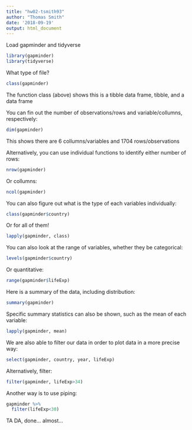 ```yaml
---
title: "hw02-tsmith93"
author: "Thomas Smith"
date: '2018-09-19'
output: html_document
---
```

Load gapminder and tidyverse
```r
library(gapminder)
library(tidyverse)
```

What type of file?
```r
class(gapminder)
```
The function class (above) shows this is a tibble data frame, tibble, and a data frame

You can fin out the number of observations/rows and variable/collumns, respectively: 
```r
dim(gapminder)
```
This shows there are 6 collumns/variables and 1704 rows/observations

Alternatively, you can use individual functions to identify either number of rows:
```r
nrow(gapminder)
```

Or collumns:
```r
ncol(gapminder)
```

You can also figure out what is the type of each variables individually:
```r
class(gapminder$country)
```

Or for all of them!
```r
lapply(gapminder, class)
```

You can also look at the range of variables, whether they be categorical:
```r
levels(gapminder$country)
```

Or quantitative:
```r
range(gapminder$lifeExp)
```

Here is a summary of the data, including distribution:
```r
summary(gapminder)
```

Specific summary statistics can also be shown, such as the mean of each variable:
```r
lapply(gapminder, mean)
```

We are also able to filter our data in order to plot data in a more precise way:
```r
select(gapminder, country, year, lifeExp)
```

Alternatively, filter:
```r
filter(gapminder, lifeExp>34)
```

Another way is to use piping:
```r
gapminder %>% 
  filter(lifeExp<30)
```

TA DA, done... almost...



